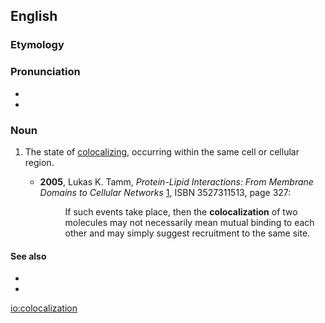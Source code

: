 ==English==
{{wikipedia}}

===Etymology===
{{suffix|colocalize|ation|lang=en}}

===Pronunciation===
* {{IPA|kɔˌloʊkəlɪˈzeɪʃən|lang=en}}
* {{rhymes|eɪʃən|lang=en}}

===Noun===
{{en-noun}}

# {{label|en|cytology}} The state of [[colocalize|colocalizing]], occurring within the same cell or cellular region.
#* '''2005''', Lukas K. Tamm, ''Protein-Lipid Interactions: From Membrane Domains to Cellular Networks'' [http://books.google.com/books?id=og5QM8Jc-LUC], ISBN 3527311513, page 327:
#*: If such events take place, then the '''colocalization''' of two molecules may not necessarily mean mutual binding to each other and may simply suggest recruitment to the same site.

====See also====
* {{l|en|collocation}}
* {{l|en|colocation}}

[[io:colocalization]]